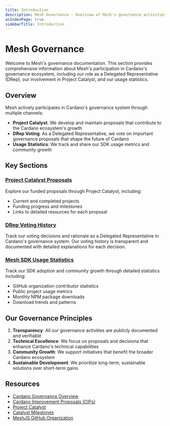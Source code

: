 ```yaml
---
title: Introduction
description: Mesh Governance - Overview of Mesh's governance activities in the Cardano ecosystem
asIndexPage: true
sidebarTitle: Introduction
---
```


# Mesh Governance

Welcome to Mesh's governance documentation. This section provides comprehensive information about Mesh's participation in Cardano's governance ecosystem, including our role as a Delegated Representative (DRep), our involvement in Project Catalyst, and our usage statistics.

## Overview

Mesh actively participates in Cardano's governance system through multiple channels:

- **Project Catalyst**: We develop and maintain proposals that contribute to the Cardano ecosystem's growth
- **DRep Voting**: As a Delegated Representative, we vote on important governance proposals that shape the future of Cardano
- **Usage Statistics**: We track and share our SDK usage metrics and community growth

## Key Sections

### [Project Catalyst Proposals](/en/catalyst-proposals/0001)
Explore our funded proposals through Project Catalyst, including:
- Current and completed projects
- Funding progress and milestones
- Links to detailed resources for each proposal

### [DRep Voting History](/en/drep-voting/1001)
Track our voting decisions and rationale as a Delegated Representative in Cardano's governance system. Our voting history is transparent and documented with detailed explanations for each decision.

### [Mesh SDK Usage Statistics](/en/mesh-stats/2001)
Track our SDK adoption and community growth through detailed statistics including:
- GitHub organization contributor statistics
- Public project usage metrics
- Monthly NPM package downloads
- Download trends and patterns

## Our Governance Principles

1. **Transparency**: All our governance activities are publicly documented and verifiable
2. **Technical Excellence**: We focus on proposals and decisions that enhance Cardano's technical capabilities
3. **Community Growth**: We support initiatives that benefit the broader Cardano ecosystem
4. **Sustainable Development**: We prioritize long-term, sustainable solutions over short-term gains

## Resources

- [Cardano Governance Overview](https://www.cardano.org/governance/)
- [Cardano Improvement Proposals (CIPs)](https://cips.cardano.org/)
- [Project Catalyst](https://projectcatalyst.io/)
- [Catalyst Milestones](https://milestones.projectcatalyst.io/)
- [MeshJS GitHub Organization](https://github.com/meshJS)

